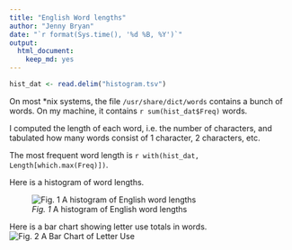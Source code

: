 ```yaml
---
title: "English Word lengths"
author: "Jenny Bryan"
date: "`r format(Sys.time(), '%d %B, %Y')`"
output:
  html_document:
    keep_md: yes
---
```


```r
hist_dat <- read.delim("histogram.tsv")
```

On most *nix systems, the file `/usr/share/dict/words` contains a bunch of words. On my machine, it contains `r sum(hist_dat$Freq)` words.

I computed the length of each word, i.e. the number of characters, and tabulated how many words consist of 1 character, 2 characters, etc.

The most frequent word length is `r with(hist_dat, Length[which.max(Freq)])`.

Here is a histogram of word lengths.

![*Fig. 1* A histogram of English word lengths](histogram.png)


Here is a bar chart showing letter use totals in words.
![*Fig. 2* A Bar Chart of Letter Use](lettercount.png)